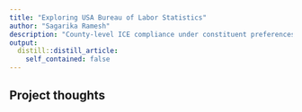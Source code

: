 ```yaml
---
title: "Exploring USA Bureau of Labor Statistics"
author: "Sagarika Ramesh"
description: "County-level ICE compliance under constituent preferences and electoral dynamics"
output:
  distill::distill_article:
    self_contained: false
---
```




## Project thoughts

